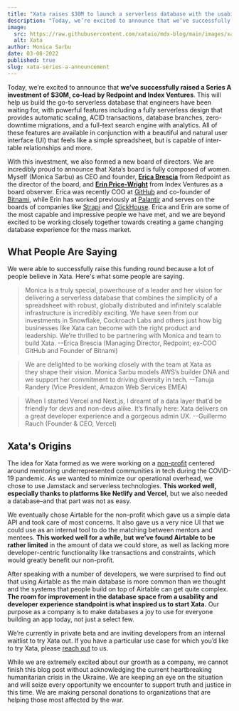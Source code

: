 ```yaml
---
title: "Xata raises $30M to launch a serverless database with the usability of a spreadsheet"
description: "Today, we’re excited to announce that we’ve successfully raised a Series A investment of $30M, co-lead by Redpoint and Index Ventures. More in the content of this post."
image:
  src: https://raw.githubusercontent.com/xataio/mdx-blog/main/images/xata-series-a-announcement.png
  alt: Xata
author: Monica Sarbu
date: 03-08-2022
published: true
slug: xata-series-a-announcement
---
```


Today, we’re excited to announce that **we’ve successfully raised a Series A investment of $30M, co-lead by Redpoint and Index Ventures**. This will help us build the go-to serverless database that engineers have been waiting for, with powerful features including a fully serverless design that provides automatic scaling, ACID transactions, database branches, zero-downtime migrations, and a full-text search engine with analytics. All of these features are available in conjunction with a beautiful and natural user interface (UI) that feels like a simple spreadsheet, but is capable of inter-table relationships and more.

With this investment, we also formed a new board of directors. We are incredibly proud to announce that Xata’s board is fully composed of women. Myself (Monica Sarbu) as CEO and founder, [**Erica Brescia**](https://www.linkedin.com/in/ebrescia) from Redpoint as the director of the board, and [**Erin Price-Wright**](https://www.indexventures.com/team/erin-price-wright/) from Index Ventures as a board observer. Erica was recently COO at [GitHub](https://github.com) and co-founder of [Bitnami](https://bitnami.com/), while Erin has worked previously at [Palantir](https://www.palantir.com/) and serves on the boards of companies like [Strapi](https://strapi.io/) and [ClickHouse](https://clickhouse.com/). Erica and Erin are some of the most capable and impressive people we have met, and we are beyond excited to be working closely together towards creating a game changing database experience for the mass market.

## What People Are Saying

We were able to successfully raise this funding round because a lot of people believe in Xata. Here's what some people are saying.

> Monica is a truly special, powerhouse of a leader and her vision for delivering a serverless database that combines the simplicity of a spreadsheet with robust, globally distributed and infinitely scalable infrastructure is incredibly exciting. We have seen from our investments in Snowflake, Cockroach Labs and others just how big businesses like Xata can become with the right product and leadership. We’re thrilled to be partnering with Monica and team to build Xata. --Erica Brescia (Managing Director, Redpoint; ex-COO GitHub and Founder of Bitnami)

> We are delighted to be working closely with the team at Xata as they shape their vision. Monica Sarbu models AWS’s builder DNA and we support her commitment to driving diversity in tech. --Tanuja Randery (Vice President, Amazon Web Services EMEA)

> When I started Vercel and Next.js, I dreamt of a data layer that’d be friendly for devs and non-devs alike. It’s finally here: Xata delivers on a great developer experience and a gorgeous admin UX. --Guillermo Rauch (Founder & CEO, Vercel)

## Xata's Origins

The idea for Xata formed as we were working on a [non-profit](https://tupu.io) centered around mentoring underrepresented communities in tech during the COVID-19 pandemic. As we wanted to minimize our operational overhead, we chose to use Jamstack and serverless technologies. **This worked well, especially thanks to platforms like Netlify and Vercel**, but we also needed a database–and that part was not as easy.

We eventually chose Airtable for the non-profit which gave us a simple data API and took care of most concerns. It also gave us a very nice UI that we could use as an internal tool to do the matching between mentors and mentees. **This worked well for a while, but we’ve found Airtable to be rather limited** in the amount of data we could store, as well as lacking more developer-centric functionality like transactions and constraints, which would greatly benefit our non-profit.

After speaking with a number of developers, we were surprised to find out that using Airtable as the main database is more common than we thought and the systems that people build on top of Airtable can get quite complex. **The room for improvement in the database space from a usability and developer experience standpoint is what inspired us to start Xata.** Our purpose as a company is to make databases a joy to use for everyone building an app today, not just a select few.

We’re currently in private beta and are inviting developers from an internal waitlist to try Xata out. If you have a particular use case for which you’d like to try Xata, please [reach out](https://twitter.com/xatabase) to us.

While we are extremely excited about our growth as a company, we cannot finish this blog post without acknowledging the current heartbreaking humanitarian crisis in the Ukraine. We are keeping an eye on the situation and will seize every opportunity we encounter to support truth and justice in this time. We are making personal donations to organizations that are helping those most affected by the war.
